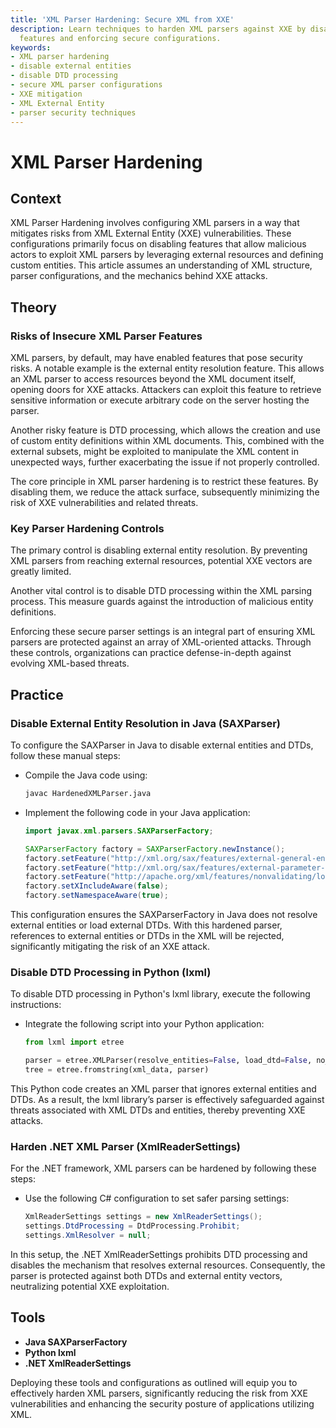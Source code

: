 ```yaml
---
title: 'XML Parser Hardening: Secure XML from XXE'
description: Learn techniques to harden XML parsers against XXE by disabling risky
  features and enforcing secure configurations.
keywords:
- XML parser hardening
- disable external entities
- disable DTD processing
- secure XML parser configurations
- XXE mitigation
- XML External Entity
- parser security techniques
---
```


# XML Parser Hardening

## Context

XML Parser Hardening involves configuring XML parsers in a way that mitigates risks from XML External Entity (XXE) vulnerabilities. These configurations primarily focus on disabling features that allow malicious actors to exploit XML parsers by leveraging external resources and defining custom entities. This article assumes an understanding of XML structure, parser configurations, and the mechanics behind XXE attacks.

## Theory

### Risks of Insecure XML Parser Features

XML parsers, by default, may have enabled features that pose security risks. A notable example is the external entity resolution feature. This allows an XML parser to access resources beyond the XML document itself, opening doors for XXE attacks. Attackers can exploit this feature to retrieve sensitive information or execute arbitrary code on the server hosting the parser.

Another risky feature is DTD processing, which allows the creation and use of custom entity definitions within XML documents. This, combined with the external subsets, might be exploited to manipulate the XML content in unexpected ways, further exacerbating the issue if not properly controlled.

The core principle in XML parser hardening is to restrict these features. By disabling them, we reduce the attack surface, subsequently minimizing the risk of XXE vulnerabilities and related threats.

### Key Parser Hardening Controls

The primary control is disabling external entity resolution. By preventing XML parsers from reaching external resources, potential XXE vectors are greatly limited. 

Another vital control is to disable DTD processing within the XML parsing process. This measure guards against the introduction of malicious entity definitions. 

Enforcing these secure parser settings is an integral part of ensuring XML parsers are protected against an array of XML-oriented attacks. Through these controls, organizations can practice defense-in-depth against evolving XML-based threats.

## Practice

### Disable External Entity Resolution in Java (SAXParser)

To configure the SAXParser in Java to disable external entities and DTDs, follow these manual steps:

- Compile the Java code using:
    ```bash
    javac HardenedXMLParser.java
    ```

- Implement the following code in your Java application:
    ```java
    import javax.xml.parsers.SAXParserFactory;

    SAXParserFactory factory = SAXParserFactory.newInstance();
    factory.setFeature("http://xml.org/sax/features/external-general-entities", false);
    factory.setFeature("http://xml.org/sax/features/external-parameter-entities", false);
    factory.setFeature("http://apache.org/xml/features/nonvalidating/load-external-dtd", false);
    factory.setXIncludeAware(false);
    factory.setNamespaceAware(true);
    ```

This configuration ensures the SAXParserFactory in Java does not resolve external entities or load external DTDs. With this hardened parser, references to external entities or DTDs in the XML will be rejected, significantly mitigating the risk of an XXE attack.

### Disable DTD Processing in Python (lxml)

To disable DTD processing in Python's lxml library, execute the following instructions:

- Integrate the following script into your Python application:
    ```python
    from lxml import etree

    parser = etree.XMLParser(resolve_entities=False, load_dtd=False, no_network=True)
    tree = etree.fromstring(xml_data, parser)
    ```

This Python code creates an XML parser that ignores external entities and DTDs. As a result, the lxml library’s parser is effectively safeguarded against threats associated with XML DTDs and entities, thereby preventing XXE attacks.

### Harden .NET XML Parser (XmlReaderSettings)

For the .NET framework, XML parsers can be hardened by following these steps:

- Use the following C# configuration to set safer parsing settings:
    ```csharp
    XmlReaderSettings settings = new XmlReaderSettings();
    settings.DtdProcessing = DtdProcessing.Prohibit;
    settings.XmlResolver = null;
    ```

In this setup, the .NET XmlReaderSettings prohibits DTD processing and disables the mechanism that resolves external resources. Consequently, the parser is protected against both DTDs and external entity vectors, neutralizing potential XXE exploitation.

## Tools

- **Java SAXParserFactory**
- **Python lxml**
- **.NET XmlReaderSettings** 

Deploying these tools and configurations as outlined will equip you to effectively harden XML parsers, significantly reducing the risk from XXE vulnerabilities and enhancing the security posture of applications utilizing XML.